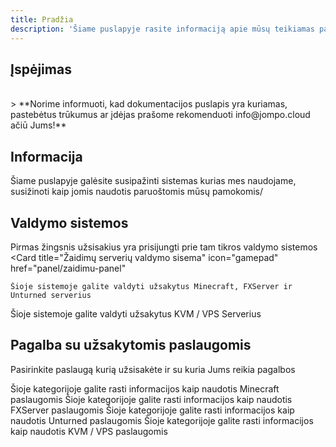 ```yaml
---
title: Pradžia
description: 'Šiame puslapyje rasite informaciją apie mūsų teikiamas paslaugas, bei kaip jas naudoti'
---
```

## Įspėjimas
<br/>
> **Norime informuoti, kad dokumentacijos puslapis yra kuriamas, pastebėtus trūkumus ar įdėjas prašome rekomenduoti info@jompo.cloud ačiū Jums!**

## Informacija

Šiame puslapyje galėsite susipažinti sistemas kurias mes naudojame, susižinoti kaip jomis naudotis paruoštomis mūsų pamokomis/


## Valdymo sistemos

Pirmas žingsnis užsisakius yra prisijungti prie tam tikros valdymo sistemos
<CardGroup cols={2}>
  <Card
    title="Žaidimų serverių valdymo sisema"
    icon="gamepad"
    href="panel/zaidimu-panel"
  >
    Šioje sistemoje galite valdyti užsakytus Minecraft, FXServer ir Unturned serverius
  </Card>
  <Card
    title="VPS Serverių valdymo sistema"
    icon="server"
    href="panel/vps-panel"
  >
    Šioje sistemoje galite valdyti užsakytus KVM / VPS Serverius
  </Card>
</CardGroup>

## Pagalba su užsakytomis paslaugomis

Pasirinkite paslaugą kurią užsisakėte ir su kuria Jums reikia pagalbos

<CardGroup cols={2}>
  <Card
    title="Minecraft Hostingas"
    icon="cube"
    href=""
  >
    Šioje kategorijoje galite rasti informacijos kaip naudotis Minecraft paslaugomis 
  </Card>
  <Card
    title="FXServer Hostingas"
    icon="ghost"
    href=""
  >
    Šioje kategorijoje galite rasti informacijos kaip naudotis FXServer paslaugomis 
  </Card>
  <Card
    title="Unturned Hostingas"
    icon="biohazard"
    href=""
  >
    Šioje kategorijoje galite rasti informacijos kaip naudotis Unturned paslaugomis 
  </Card>
  <Card
    title="KVM / VPS Hostingas"
    icon="server"
    href=""
  >
    Šioje kategorijoje galite rasti informacijos kaip naudotis KVM / VPS paslaugomis 
  </Card>
</CardGroup>
